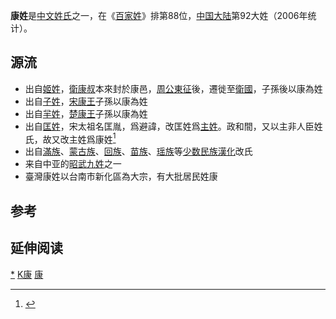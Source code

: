 {{姓氏
|姓氏=康
|拼音=Kāng
|中国大陆=Kang
|台湾=ㄎㄤ
|香港=Hong
|澳门=Hong
|新加坡=
|马来西亚=Kang
|越南=Khang
|韩国=Gang/Kang
|反切=
|同音字=
|堂号=
|郡望=[[京兆郡|京兆郡]]
}}

'''康姓'''是[[中文姓氏|中文姓氏]]之一，在《[[百家姓|百家姓]]》排第88位，[[中国大陆|中国大陆]]第92大姓（2006年统计）。

== 源流 ==
* 出自[[姬姓|姬姓]]，[[衛康叔|衛康叔]]本來封於康邑，[[周公東征|周公東征]]後，遷徙至[[衛國|衛國]]，子孫後以康為姓
* 出自[[子姓|子姓]]，[[宋康王|宋康王]]子孫以康為姓
* 出自[[羋姓|羋姓]]，[[楚康王|楚康王]]子孫以康為姓
* 出自[[匡姓|匡姓]]，宋太祖名匡胤，爲避諱，改匡姓爲[[主姓|主姓]]。政和間，又以主非人臣姓氏，故又改主姓爲康姓<ref>{{Cite book|url=http://ctext.org/library.pl?if=gb&file=85240&by_title=%E8%AD%9C&page=45|title=歷代諱字譜|last=|first=|publisher=|year=|isbn=|location=|pages=|access-date=2017-12-16|archive-date=2019-05-20|archive-url=https://web.archive.org/web/20190520185006/https://ctext.org/library.pl?if=gb&file=85240&by_title=%E8%AD%9C&page=45|dead-url=no}}</ref>
* 出自[[滿族|滿族]]、[[蒙古族|蒙古族]]、[[回族|回族]]、[[苗族|苗族]]、[[瑶族|瑶族]]等[[少数民族|少数民族]][[漢化|漢化]]改氏
* 来自中亚的[[昭武九姓|昭武九姓]]之一
* 臺灣康姓以台南市新化區為大宗，有大批居民姓康
== 参考 ==
<references />

== 延伸阅读 ==
{{Wikisource further reading}}

{{台灣首一百個姓氏}}
{{中國首一百個姓氏}}

{{Surname-stub}}

[[Category:康姓|*]]
[[Category:漢姓|K康]]
[[Category:朝鮮語姓氏|康]]